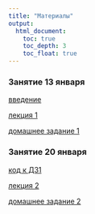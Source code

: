 ```yaml
---
title: "Материалы"
output: 
  html_document:
    toc: true
    toc_depth: 3
    toc_float: true
---
```

### Занятие 13 января 

<a href="polit_methods_intro.pdf" title=>введение </a>

<a href="polit_lecture1.pdf" title=>лекция 1</a>

<a href="polit_hw1_2021.pdf" title=>домашнее задание 1</a>

### Занятие 20 января 

<a href=" hw1.ipynb" title=> код к ДЗ1 </a>

<a href="polit_methods_lecture2.pdf" title=>лекция 2</a>

<a href="polit_hw2_2021.pdf" title=>домашнее задание 2</a>

